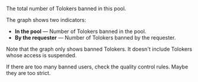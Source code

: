 The total number of Tolokers banned in this pool.

The graph shows two indicators:

- **In the pool** — Number of Tolokers banned in the pool.
- **By the requester** — Number of Tolokers banned by the requester.

Note that the graph only shows banned Tolokers. It doesn't include Tolokers whose access is suspended.

<Cut title="Recommendations">

If there are too many banned users, check the quality control rules. Maybe they are too strict.

</Cut>
